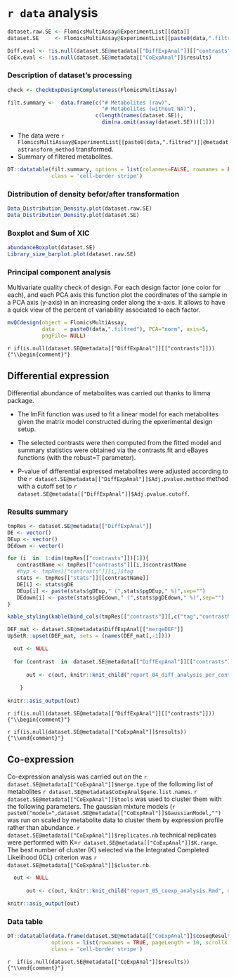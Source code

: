
# `r data` analysis

```r

dataset.raw.SE <- FlomicsMultiAssay@ExperimentList[[data]]
dataset.SE     <- FlomicsMultiAssay@ExperimentList[[paste0(data,".filtred")]]

Diff.eval <- !is.null(dataset.SE@metadata[["DiffExpAnal"]][["contrasts"]])
CoEx.eval <- !is.null(dataset.SE@metadata[["CoExpAnal"]]$results)

```


### Description of dataset's processing

```r
check <- CheckExpDesignCompleteness(FlomicsMultiAssay)

filt.summary <-  data.frame(c("# Metabolites (raw)",
                              "# Metabolites (without NA)"),
                            c(length(names(dataset.SE)),
                              dim(na.omit(assay(dataset.SE)))[1]))
```

* The data were `r FlomicsMultiAssay@ExperimentList[[paste0(data,".filtred")]]@metadata$transform_method` transformed.
* Summary of filtered metabolites.

```r
DT::datatable(filt.summary, options = list(colanmes=FALSE, rownames = FALSE, pageLength = 10, scrollX = T, dom = 'tip'),
              class = 'cell-border stripe')
```

### Distribution of density befor/after transformation

```r
Data_Distribution_Density.plot(dataset.raw.SE)
Data_Distribution_Density.plot(dataset.SE)
```

### Boxplot and Sum of XIC  

```r
abundanceBoxplot(dataset.SE)
Library_size_barplot.plot(dataset.raw.SE)
```

### Principal component analysis

Multivariate quality check of design. For each design factor (one color for each), and each PCA axis this function plot the coordinates of the sample in a PCA axis (y-axis) in an increasing order along the x-axis. It allows to have a quick view of the percent of variability associated to each factor.

```r
mvQCdesign(object = FlomicsMultiAssay,
           data   = paste0(data,".filtred"), PCA="norm", axis=5, 
           pngFile= NULL) 
```

`r if(is.null(dataset.SE@metadata[["DiffExpAnal"]][["contrasts"]])) {"\\begin{comment}"}`

## Differential expression 

Differential abundance of metabolites was carried out thanks to limma package.

 * The lmFit function was used to fit a linear model for each metabolites given the matrix
model constructed during the epxerimental design setup.

 * The selected contrasts were then computed from the fitted model and summary statistics were obtained via the contrasts.fit and eBayes functions (with the robust=T parameter). 

 * P-value of differential expressed metabolites were adjusted according to the `r dataset.SE@metadata[["DiffExpAnal"]]$Adj.pvalue.method` method
with a cutoff set to `r dataset.SE@metadata[["DiffExpAnal"]]$Adj.pvalue.cutoff`.


### Results summary


```r

tmpRes <- dataset.SE@metadata[["DiffExpAnal"]]
DE <- vector()
DEup <- vector()
DEdown <- vector()

for (i  in  1:dim(tmpRes[["contrasts"]])[1]){
   contrastName <- tmpRes[["contrasts"]][i,]$contrastName
   #hyp <- tmpRes[["contrasts"]][i,]$tag
   stats <- tmpRes[["stats"]][[contrastName]]
   DE[i] <- stats$gDE
   DEup[i] <- paste(stats$gDEup," (",stats$pgDEup," %)",sep="")
   DEdown[i] <- paste(stats$gDEdown," (",stats$pgDEdown," %)",sep="")
}
```

```r
kable_styling(kable(bind_cols(tmpRes[["contrasts"]][,c("tag","contrastName")], data.frame("Nb DE"=DE,"Nb DEup"=DEup,"Nb DEdown"=DEdown)), row.names=FALSE, caption=NULL, format="html"), font_size=12)
```


```r

DEF_mat <- dataset.SE@metadata$DiffExpAnal[["mergeDEF"]]
UpSetR::upset(DEF_mat, sets = (names(DEF_mat[,-1]))) 

```


```r

  out <- NULL
  
  for (contrast  in  dataset.SE@metadata[["DiffExpAnal"]][["contrasts"]]$contrastName) {
    
      out <- c(out, knitr::knit_child("report_04_diff_analysis_per_contrast.Rmd", quiet=TRUE))  
      
    }
    
knitr::asis_output(out)

```

`r if(is.null(dataset.SE@metadata[["DiffExpAnal"]][["contrasts"]]))  {"\\begin{comment}"}`


`r if(is.null(dataset.SE@metadata[["CoExpAnal"]]$results)) {"\\end{comment}"}`

## Co-expression

Co-expression analysis was carried out on the `r dataset.SE@metadata[["CoExpAnal"]]$merge.type`
of the following list of metabolites `r dataset.SE@metadata$CoExpAnal$gene.list.names`. 
`r dataset.SE@metadata[["CoExpAnal"]]$tools` was
used to cluster them with the following parameters. The gaussian mixture models (`r paste0("model=",dataset.SE@metadata[["CoExpAnal"]]$GaussianModel,"")` was run on scaled by metabolite data to cluster them by expression profile rather than abundance.
`r dataset.SE@metadata[["CoExpAnal"]]$replicates.nb` technical replicates were performed with K=`r dataset.SE@metadata[["CoExpAnal"]]$K.range`. 
The best number of cluster (K) selected via the Integrated Completed Likelihood (ICL) criterion 
was `r dataset.SE@metadata[["CoExpAnal"]]$cluster.nb`.


```r

  out <- NULL
 
      out <- c(out, knitr::knit_child("report_05_coexp_analysis.Rmd", quiet=TRUE))  
    
knitr::asis_output(out)

```

### Data table

```r
DT::datatable(data.frame(dataset.SE@metadata[["CoExpAnal"]]$coseqResults@allResults[[1]]), 
              options = list(rownames = TRUE, pageLength = 10, scrollX = T, dom = 'tip'),
              class = 'cell-border stripe')
```

`r  if(is.null(dataset.SE@metadata[["CoExpAnal"]]$results)) {"\\end{comment}"}`
